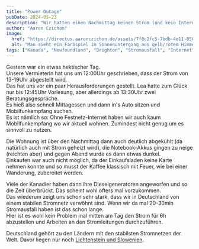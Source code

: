 ```yaml
---
title: "Power Outage"
pubDate: 2024-05-23
description: "Wir hatten einen Nachmittag keinen Strom (und kein Internet)."
author: "Aaron Czichon"
image:
  href: "https://directus.aaronczichon.de/assets/7f8c2fc5-7bdb-4e11-8588-d6dc6a116114.jpg?quality=70&width=1600"
  alt: "Man sieht ein Farbspiel im Sonnenuntergang aus gelb/rotem Himmel gemischt mit Wolken über einer Insel im Hintergrund. Davor das Meer mit einem kleinen Eisberg und weiteren Felsen im Wasser. "
tags: ["Kanada", "Newfoundland", "Brighton", "Stromausfall", "Internet"]
---
```



Gestern war ein etwas hektischer Tag.  
Unsere Vermieterin hat uns um 12:00Uhr geschrieben, dass der Strom von 13-19Uhr abgestellt wird.  
Das hat uns vor ein paar Herausforderungen gestellt. Lea hatte zum Glück nur bis 12:45Uhr Vorlesung, aber allerdings ab 13:30Uhr zwei Beratungsgespräche.  
Es hieß also schnell Mittagessen und dann in's Auto sitzen und Mobilfunkempfang suchen.  
Es ist nämlich so: Ohne Festnetz-Internet haben wir auch kaum Mobilfunkempfang wo wir aktuell wohnen. Zumindest nicht genug um es sinnvoll zu nutzen.

Die Wohnung ist über den Nachmittag dann auch deutlich abgekühlt (da natürlich auch mit Strom geheizt wird), die Notebook-Akkus gingen zu neige (reichten aber) und gegen Abend wurde es dann etwas dunkel.  
Einkaufen war auch nicht möglich, da der Einkaufsladen keine Karte nehmen konnte und so musst der Kaffee klassisch mit Feuer, wie bei einer Wanderung, zubereitet werden.

<DirectusImage assetId="e2077a1f-9faa-4a89-aded-d5c6a5245163.jpg" />

Viele der Kanadier haben dann ihre Dieselgeneratoren angeworfen und so die Zeit überbrückt. Das scheint wohl öfters mal vorzukommen.  
Das wiederum zeigt uns schon sehr stark, dass wir in Deutschland von einem stabilen Stromnetz verwöhnt sind. Wenn wir da mal 20-30min Stromausfall haben ist das schon lange.  
Hier ist es wohl kein Problem mal mitten am Tag den Strom für 6h abzustellen und Arbeiten an den Stromleitungen durchzuführen.

Deutschland gehört zu den Ländern mit den stabilsten Stromnetzen der Welt. Davor liegen nur noch [Lichtenstein und Slowenien](https://cubeconcepts.de/saidi-deutsches-stromnetz-weiterhin-stabil/).
